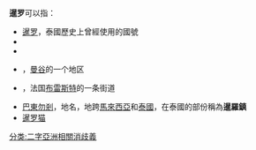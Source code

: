 '''暹罗'''可以指：
*[[暹罗|暹罗]]，泰國歷史上曾經使用的國號
*{{le|暹罗 (组合)|Siam (duo)}}
*{{le|暹罗 (专辑)|Siam (album)}}
*{{le|暹罗区|Siam area}}，[[曼谷|曼谷]]的一个地区
*{{le|暹罗街|Rue de Siam}}，法国[[布雷斯特_(法国)|布雷斯特]]的一条街道
*[[巴東勿剎|巴東勿剎]]，地名，地跨[[馬來西亞|馬來西亞]]和[[泰國|泰國]]，在泰國的部份稱為'''暹羅鎮'''
*[[暹罗猫|暹罗猫]]

{{disambig}}

[[分类:二字亞洲相關消歧義|分类:二字亞洲相關消歧義]]